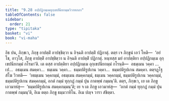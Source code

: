 ```yaml
---
title: "9.28 อปฺปฏิกมฺเมอุกฺเขปนียกมฺมวิวาทกถา"
tableOfContents: false
sidebar:
  order: 21
type: "tipitaka"
basket: "vi"
book: "vi-maha"
---
```



<DynamicBreadcrumb />

<Division number="438" book="vi-maha">

<Paragraph number="1884" book="vi-maha">
อิธ ปน, ภิกฺขเว, ภิกฺขุ อาปตฺติํ อาปชฺชิตฺวา น อิจฺฉติ อาปตฺติํ ปฏิกาตุํ. ตตฺร เจ ภิกฺขูนํ เอวํ โหติ—  ‘อยํ โข, อาวุโส, ภิกฺขุ อาปตฺติํ อาปชฺชิตฺวา น อิจฺฉติ อาปตฺติํ ปฏิกาตุํ. หนฺทสฺส มยํ อาปตฺติยา อปฺปฏิกมฺเม อุกฺเขปนียกมฺมํ กโรมา’ติ. เต ตสฺส อาปตฺติยา อปฺปฏิกมฺเม อุกฺเขปนียกมฺมํ กโรนฺติ—  อธมฺเมน วคฺคา …เป…  อธมฺเมน สมคฺคา…  ธมฺเมน วคฺคา…  ธมฺมปติรูปเกน วคฺคา…  ธมฺมปติรูปเกน สมคฺคา. ตตฺรฏฺโฐ สํโฆ วิวทติ—  ‘อธมฺเมน วคฺคกมฺมํ, อธมฺเมน สมคฺคกมฺมํ, ธมฺเมน วคฺคกมฺมํ, ธมฺมปติรูปเกน วคฺคกมฺมํ, ธมฺมปติรูปเกน สมคฺคกมฺมํ, อกตํ กมฺมํ ทุกฺกฏํ กมฺมํ ปุน กาตพฺพํ กมฺมนฺ’ติ. ตตฺร, ภิกฺขเว, เย เต ภิกฺขู เอวมาหํสุ—  ‘ธมฺมปติรูปเกน สมคฺคกมฺมนฺ’ติ; เย จ เต ภิกฺขู เอวมาหํสุ—  ‘อกตํ กมฺมํ ทุกฺกฏํ กมฺมํ ปุน กาตพฺพํ กมฺมนฺ’ติ, อิเม ตตฺถ ภิกฺขู ธมฺมวาทิโน. อิเม ปญฺจ วารา สํขิตฺตา.
</Paragraph>
</Division>